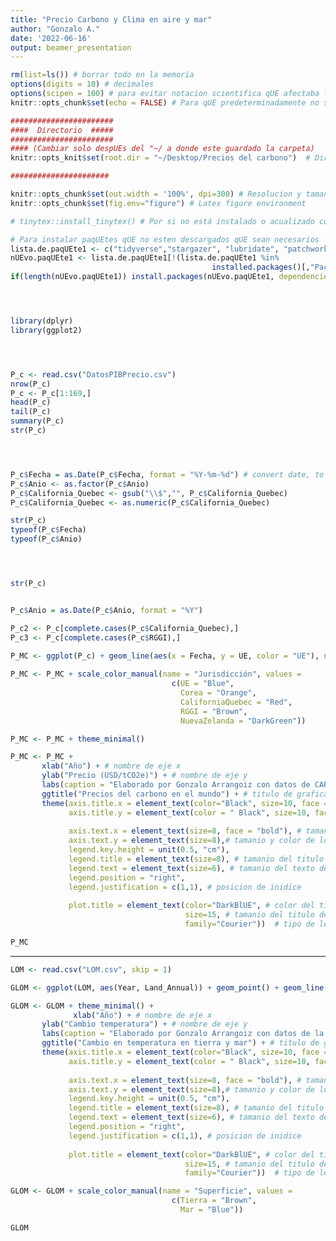 ```yaml
---
title: "Precio Carbono y Clima en aire y mar"
author: "Gonzalo A."
date: '2022-06-16'
output: beamer_presentation
---
```


```r
rm(list=ls()) # borrar todo en la memoria
options(digits = 10) # decimales
options(scipen = 100) # para evitar notacion scientifica qUE afectaba la leyenda de la grafica
knitr::opts_chunk$set(echo = FALSE) # Para qUE predeterminadamente no salga el output de los codigos.
```


```r
#######################
####  Directorio  #####
#######################
#### (Cambiar solo despUEs del "~/ a donde este guardado la carpeta) 
knitr::opts_knit$set(root.dir = "~/Desktop/Precios del carbono")  # Directorio

######################

knitr::opts_chunk$set(out.width = '100%', dpi=300) # Resolucion y tamanio de figuras
knitr::opts_chunk$set(fig.env="figure") # Latex figure environment

# tinytex::install_tinytex() # Por si no está instalado o acualizado correr esta linea.
```


```r
# Para instalar paqUEtes qUE no esten descargados qUE sean necesarios
lista.de.paqUEte1 <- c("tidyverse","stargazer", "lubridate", "patchwork")
nUEvo.paqUEte1 <- lista.de.paqUEte1[!(lista.de.paqUEte1 %in% 
                                             installed.packages()[,"Package"])]
if(length(nUEvo.paqUEte1)) install.packages(nUEvo.paqUEte1, dependencies = TRUE, force = TRUE)




library(dplyr)
library(ggplot2)




P_c <- read.csv("DatosPIBPrecio.csv")
nrow(P_c)
P_c <- P_c[1:169,]
head(P_c)
tail(P_c)
summary(P_c)
str(P_c)




P_c$Fecha = as.Date(P_c$Fecha, format = "%Y-%m-%d") # convert date, to date format
P_c$Anio <- as.factor(P_c$Anio)
P_c$California_Quebec <- gsub("\\$","", P_c$California_Quebec)
P_c$California_Quebec <- as.numeric(P_c$California_Quebec)

str(P_c)
typeof(P_c$Fecha)
typeof(P_c$Anio)




str(P_c)


P_c$Anio = as.Date(P_c$Anio, format = "%Y")

P_c2 <- P_c[complete.cases(P_c$California_Quebec),]
P_c3 <- P_c[complete.cases(P_c$RGGI),]

P_MC <- ggplot(P_c) + geom_line(aes(x = Fecha, y = UE, color = "UE"), na.rm =T) + geom_line(aes(x = Fecha, y = Corea, color = "Corea"), na.rm = T) + geom_line(data = P_c2, aes_(x = P_c2$Fecha, y = P_c2$California_Quebec, group = 1, color = "CaliforniaQuebec"), na.rm = T) + geom_line(data = P_c3, aes_(x = P_c3$Fecha, y = P_c3$RGGI, group = 1, color = "RGGI"), na.rm = T) + geom_line(data = P_c, aes(x = Fecha, y = NuevaZelanda, color = "NuevaZelanda"), na.rm = T)
       
P_MC <- P_MC + scale_color_manual(name = "Jurisdicción", values =
                                    c(UE = "Blue",
                                      Corea = "Orange",
                                      CaliforniaQuebec = "Red",
                                      RGGI = "Brown",
                                      NuevaZelanda = "DarkGreen"))

P_MC <- P_MC + theme_minimal()

P_MC <- P_MC +
       xlab("Año") + # nombre de eje x
       ylab("Precio (USD/tCO2e)") + # nombre de eje y
       labs(caption = "Elaborado por Gonzalo Arrangoiz con datos de CARB, rggi.com e icap") +
       ggtitle("Precios del carbono en el mundo") + # titulo de grafica
       theme(axis.title.x = element_text(color="Black", size=10, face = "bold"), # tamanio y color de titulo del eje x
             axis.title.y = element_text(color = " Black", size=10, face = "bold"), # tamanio y color del titulo del eje y
             
             axis.text.x = element_text(size=8, face = "bold"), # tamanio y color de los numeros del eje x
             axis.text.y = element_text(size=8),# tamanio y color de los numeros del eje y
             legend.key.height = unit(0.5, "cm"),
             legend.title = element_text(size=8), # tamanio del titulo del indice
             legend.text = element_text(size=6), # tamanio del texto del indice
             legend.position = "right",
             legend.justification = c(1,1), # posicion de inidice
             
             plot.title = element_text(color="DarkBlUE", # color del titulo de grafica
                                       size=15, # tamanio del titulo de grafica
                                       family="Courier"))  # tipo de letra del titulo de grafica 

```

```r
P_MC
```


*** 


```r
LOM <- read.csv("LOM.csv", skip = 1)

GLOM <- ggplot(LOM, aes(Year, Land_Annual)) + geom_point() + geom_line(aes(color = "Tierra")) + geom_point(aes(Year, Ocean_Annual)) + geom_line(aes(Year, Ocean_Annual, color = "Mar"))

GLOM <- GLOM + theme_minimal() +
              xlab("Año") + # nombre de eje x
       ylab("Cambio temperatura") + # nombre de eje y
       labs(caption = "Elaborado por Gonzalo Arrangoiz con datos de la NASA") +
       ggtitle("Cambio en temperatura en tierra y mar") + # titulo de grafica
       theme(axis.title.x = element_text(color="Black", size=10, face = "bold"), # tamanio y color de titulo del eje x
             axis.title.y = element_text(color = " Black", size=10, face = "bold"), # tamanio y color del titulo del eje y
             
             axis.text.x = element_text(size=8, face = "bold"), # tamanio y color de los numeros del eje x
             axis.text.y = element_text(size=8),# tamanio y color de los numeros del eje y
             legend.key.height = unit(0.5, "cm"),
             legend.title = element_text(size=8), # tamanio del titulo del indice
             legend.text = element_text(size=6), # tamanio del texto del indice
             legend.position = "right",
             legend.justification = c(1,1), # posicion de inidice
             
             plot.title = element_text(color="DarkBlUE", # color del titulo de grafica
                                       size=15, # tamanio del titulo de grafica
                                       family="Courier"))  # tipo de letra del titulo de grafica 

GLOM <- GLOM + scale_color_manual(name = "Superficie", values =
                                    c(Tierra = "Brown",
                                      Mar = "Blue"))
```


```r
GLOM
```



